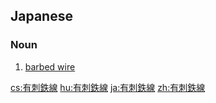 ==Japanese==
{{ja-kanjitab|ゆう|し|てつ|せん|k3=てっ|yomi=on}}

===Noun===
{{ja-noun|ゆうし てっせん}}

# [[barbed wire]]

[[cs:有刺鉄線]]
[[hu:有刺鉄線]]
[[ja:有刺鉄線]]
[[zh:有刺鉄線]]